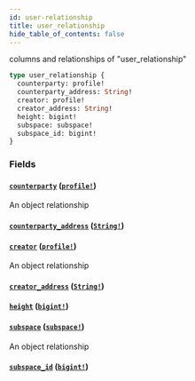 ```yaml
---
id: user-relationship
title: user_relationship
hide_table_of_contents: false
---
```


columns and relationships of "user_relationship"

```graphql
type user_relationship {
  counterparty: profile!
  counterparty_address: String!
  creator: profile!
  creator_address: String!
  height: bigint!
  subspace: subspace!
  subspace_id: bigint!
}
```

### Fields

#### [`counterparty`](#) ([`profile!`](/07-graphql/objects/profile))

An object relationship

#### [`counterparty_address`](#) ([`String!`](/07-graphql/scalars/string))

#### [`creator`](#) ([`profile!`](/07-graphql/objects/profile))

An object relationship

#### [`creator_address`](#) ([`String!`](/07-graphql/scalars/string))

#### [`height`](#) ([`bigint!`](/07-graphql/scalars/bigint))

#### [`subspace`](#) ([`subspace!`](/07-graphql/objects/subspace))

An object relationship

#### [`subspace_id`](#) ([`bigint!`](/07-graphql/scalars/bigint))
